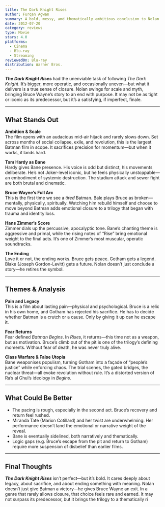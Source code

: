 ```yaml
---
title: The Dark Knight Rises
author: Furqan Agwan
summary: A bold, messy, and thematically ambitious conclusion to Nolan’s trilogy. It doesn’t match The Dark Knight’s precision, but it closes the arc with weight and finality.
date: 2012-07-20
category: reviews
type: Movie
stars: 4.0
platforms:
  - Cinema
  - Blu-ray
  - Streaming
reviewedOn: Blu-ray
distribution: Warner Bros.
---
```


_**The Dark Knight Rises**_ had the unenviable task of following *The Dark Knight*. It’s bigger, more operatic, and occasionally uneven—but what it delivers is a true sense of closure. Nolan swings for scale and myth, bringing Bruce Wayne’s story to an end with purpose. It may not be as tight or iconic as its predecessor, but it’s a satisfying, if imperfect, finale.

---

## What Stands Out

**Ambition & Scale**  
The film opens with an audacious mid-air hijack and rarely slows down. Set across months of social collapse, exile, and revolution, this is the largest Batman film in scope. It sacrifices precision for momentum—but when it works, it lands hard.

**Tom Hardy as Bane**  
Hardy gives Bane presence. His voice is odd but distinct, his movements deliberate. He’s not Joker-level iconic, but he feels physically unstoppable—an embodiment of systemic destruction. The stadium attack and sewer fight are both brutal and cinematic.

**Bruce Wayne’s Full Arc**  
This is the first time we see a *tired* Batman. Bale plays Bruce as broken—mentally, physically, spiritually. Watching him rebuild himself and choose to move beyond Batman adds emotional closure to a trilogy that began with trauma and identity loss.

**Hans Zimmer’s Score**  
Zimmer dials up the percussive, apocalyptic tone. Bane’s chanting theme is aggressive and primal, while the rising notes of “Rise” bring emotional weight to the final acts. It’s one of Zimmer’s most muscular, operatic soundtracks.

**The Ending**  
Love it or not, the ending works. Bruce gets peace. Gotham gets a legend. Blake (Joseph Gordon-Levitt) gets a future. Nolan doesn’t just conclude a story—he retires the symbol.

---

## Themes & Analysis

**Pain and Legacy**  
This is a film about lasting pain—physical and psychological. Bruce is a relic in his own home, and Gotham has rejected his sacrifice. He has to decide whether Batman is a crutch or a cause. Only by giving it up can he escape it.

**Fear Returns**  
Fear defined *Batman Begins*. In *Rises*, it returns—this time not as a weapon, but as motivation. Bruce’s climb out of the pit is one of the trilogy’s defining moments. Without fear of death, he was never truly alive.

**Class Warfare & False Utopia**  
Bane weaponises populism, turning Gotham into a façade of “people’s justice” while enforcing chaos. The trial scenes, the gated bridges, the nuclear threat—all evoke revolution without rule. It’s a distorted version of Ra’s al Ghul’s ideology in *Begins*.

---

## What Could Be Better

- The pacing is rough, especially in the second act. Bruce’s recovery and return feel rushed.
- Miranda Tate (Marion Cotillard) and her twist are underwhelming. Her performance doesn’t land the emotional or narrative weight of the reveal.
- Bane is eventually sidelined, both narratively and thematically.
- Logic gaps (e.g. Bruce’s escape from the pit and return to Gotham) require more suspension of disbelief than earlier films.

---

## Final Thoughts

_**The Dark Knight Rises**_ isn’t perfect—but it’s bold. It cares deeply about legacy, about sacrifice, and about ending something with meaning. Nolan doesn’t just give Batman a victory—he gives Bruce Wayne an exit. In a genre that rarely allows closure, that choice feels rare and earned. It may not surpass its predecessor, but it brings the trilogy to a thematically ri
